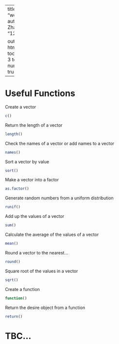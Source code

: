 
---
title: "week2_homework"
author: "Hanyu Zhao"
date: "12/10/2021"

output: 
  html_document:
    toc: true
    toc_depth: 3
    toc_float: true    
    number_sections: true
---

# Useful Functions

Create a vector

```r
c()
```

Return the length of a vector

```r
length()
```

Check the names of a vector or add names to a vector

```r
names()
```

Sort a vector by value

```r
sort()
```

Make a vector into a factor

```r
as.factor()
```

Generate random numbers from a uniform distribution

```r
runif()
```

Add up the values of a vector

```r
sum()
```

Calculate the average of the values of a vector

```r
mean()
```

Round a vector to the nearest...

```r
round()
```

Square root of the values in a vector

```r
sqrt()
```

Create a function

```r
function()
```

Return the desire object from a function

```r
return()
```


# TBC...
